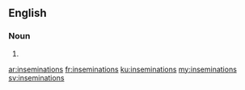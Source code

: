 ==English==

===Noun===
{{head|en}}

# {{plural of|insemination}}

[[ar:inseminations]]
[[fr:inseminations]]
[[ku:inseminations]]
[[my:inseminations]]
[[sv:inseminations]]